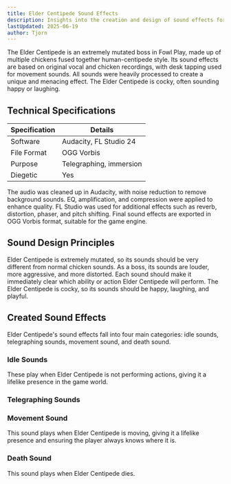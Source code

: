 ```yaml
---
title: Elder Centipede Sound Effects
description: Insights into the creation and design of sound effects for the Elder Centipede in Fowl Play
lastUpdated: 2025-06-19
author: Tjorn
---
```



The Elder Centipede is an extremely mutated boss in Fowl Play, made up of multiple chickens fused together human-centipede style. Its sound effects are based on original vocal and chicken recordings, with desk tapping used for movement sounds. All sounds were heavily processed to create a unique and menacing effect. The Elder Centipede is cocky, often sounding happy or laughing.

## Technical Specifications

| Specification | Details                 |
| ------------- | ----------------------- |
| Software      | Audacity, FL Studio 24  |
| File Format   | OGG Vorbis              |
| Purpose       | Telegraphing, immersion |
| Diegetic      | Yes                     |

The audio was cleaned up in Audacity, with noise reduction to remove background sounds. EQ, amplification, and compression were applied to enhance quality. FL Studio was used for additional effects such as reverb, distortion, phaser, and pitch shifting. Final sound effects are exported in OGG Vorbis format, suitable for the game engine.

## Sound Design Principles

Elder Centipede is extremely mutated, so its sounds should be very different from normal chicken sounds. As a boss, its sounds are louder, more aggressive, and more distorted. Each sound should make it immediately clear which ability or action Elder Centipede will perform. The Elder Centipede is cocky, so its sounds should be happy, laughing, and playful.

## Created Sound Effects

Elder Centipede's sound effects fall into four main categories: idle sounds, telegraphing sounds, movement sound, and death sound.

### Idle Sounds

These play when Elder Centipede is not performing actions, giving it a lifelike presence in the game world.

<AudioPlayer
  src="/sfx/enemies/elder-centipede/random/centipede1.ogg"
  title="Elder Centipede Idle Sound 1"
  description="Short chicken cluck, processed to sound like the centipede is laughing."
/>
<AudioPlayer
  src="/sfx/enemies/elder-centipede/random/centipede2.ogg"
  title="Elder Centipede Idle Sound 2"
  description="Short chicken cluck, processed to sound like the centipede is laughing."
/>

### Telegraphing Sounds

<AudioPlayer
  src="/sfx/enemies/elder-centipede/centipede_jump.ogg"
  title="Elder Centipede Jump Sound"
  description="Low-pitched growl, played before the centipede leaps into the air."
/>
<AudioPlayer
  src="/sfx/enemies/elder-centipede/centipede_landing.ogg"
  title="Elder Centipede Landing Sound"
  description="Low-pitched screech, played when the centipede lands and performs a ground pound-like ability."
/>
<AudioPlayer
  src="/sfx/enemies/elder-centipede/centipede_laugh.ogg"
  title="Elder Centipede Judge Sound"
  description="High-pitched laugh, played before the centipede summons lightning strikes on the player."
/>

### Movement Sound

This sound plays when Elder Centipede is moving, giving it a lifelike presence and ensuring the player always knows where it is.

<AudioPlayer
  src="/sfx/enemies/elder-centipede/centipede_walking.ogg"
  title="Elder Centipede Walking Sound"
  description="Low-pitched rumble, played when the centipede moves. Made by tapping on a desk, with distortion and delay to reflect its many legs."
/>

### Death Sound

This sound plays when Elder Centipede dies.

<AudioPlayer
  src="/sfx/enemies/elder-centipede/centipede_death.ogg"
  title="Elder Centipede Death Sound"
  description="Alarm-like sound, played when the centipede dies."
/>
